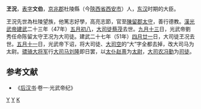 '''玊況'''{{BD|？||51年||}}，[[表字|表字]]'''文伯'''，[[京兆郡|京兆郡]]杜陵縣（今[[陝西省|陝西省]][[西安市|西安市]]）人，[[东汉|东汉]]时期的大臣。

玊況先世為杜陵望族，他篤志好學，高亮志節，官至[[陳留郡|陳留郡]][[太守|太守]]，善行德教。[[漢光武帝|漢光武帝]][[建武_(东汉)|建武]]二十三年（47年）[[五月初八|五月初八]]，[[大司徒|大司徒]][[蔡茂|蔡茂]]去世。[[九月十三|九月十三]]日，光武帝劉秀任命陈留太守玊况为大司徒。建武二十七年（51年）[[四月廿一|四月廿一]]日，大司徒玊况去世。[[五月十一|五月十一]]日，光武帝下诏，将大司徒、[[大司空|大司空]]的“大”字全都去掉，改大司马为太尉。[[骠骑大将军|骠骑大将军]]行[[大司马|大司马]][[刘隆_(云台二十八将)|刘隆]]即日罢，以[[太仆|太仆]][[赵熹|赵熹]]为[[太尉|太尉]]，[[大司农|大司农]][[冯勤|冯勤]]为[[司徒|司徒]]。

{{东汉大司徒司徒}}

==参考文献==
*《[[后汉书|后汉书]]·卷一·光武帝纪》

[[Category:东汉大司徒|Y]]
[[Category:西安人|Y]]
[[Category:玉姓|K]]